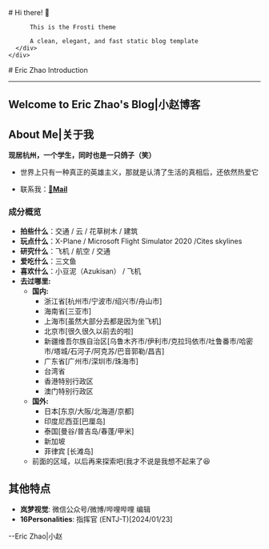 
<BaseLayout title="Home">
  <BaseCard title="Home">
    <div class="flex">
      <div class="p-6">
          # Hi there! 👋

          This is the Frosti theme

          A clean, elegant, and fast static blog template
      </div>
    </div>

  </BaseCard>

  <BaseCard title="Home" image="/index.webp">
# Eric Zhao Introduction

---

## Welcome to Eric Zhao's Blog|小赵博客

## About Me|关于我

**现居杭州，一个学生，同时也是一只鸽子（笑）**

- 世界上只有一种真正的英雄主义，那就是认清了生活的真相后，还依然热爱它

- 联系我：[**📧Mail**](mailto:ericzhao3366@dingtalk.com)

### 成分概览

- **拍些什么**：交通 / 云 / 花草树木 / 建筑
- **玩点什么**：X-Plane / Microsoft Flight Simulator 2020 /Cites skylines
- **研究什么**：飞机 / 航空 / 交通 
- **爱吃什么**：三文鱼
- **喜欢什么**：小豆泥（Azukisan） / 飞机 
- **去过哪里:**
  - **国内:**
    - 浙江省[杭州市/宁波市/绍兴市/舟山市]
    - 海南省[三亚市]
    - 上海市[虽然大部分去都是因为坐飞机]
    - 北京市[很久很久以前去的啦]
    - 新疆维吾尔族自治区[乌鲁木齐市/伊利市/克拉玛依市/吐鲁番市/哈密市/塔城/石河子/阿克苏/巴音郭勒/昌吉]
    - 广东省[广州市/深圳市/珠海市]
    - 台湾省
    - 香港特别行政区
    - 澳门特别行政区
  - **国外:**
    - 日本[东京/大阪/北海道/京都]
    - 印度尼西亚[巴厘岛]
    - 泰国[曼谷/普吉岛/春蓬/甲米]
    - 新加坡
    - 菲律宾 [长滩岛]
  - 前面的区域，以后再来探索吧(我才不说是我想不起来了😆

## 其他特点

- **岚梦视觉**: 微信公众号/微博/哔哩哔哩 编辑
- **16Personalities**: 指挥官 (ENTJ-T)[2024/01/23]

--Eric Zhao|小赵

  </BaseCard>
</BaseLayout>
